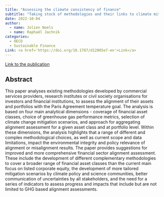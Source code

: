```yaml
---
title: "Assessing the climate consistency of finance"
subtitle: "Taking stock of methodologies and their links to climate mitigation policy objectives"
date: 2022-10-04
author:
  - name: Jolien Noels 
  - name: Raphaël Jachnik
categories: 
  - OECD
  - Sustainable Finance
Link: <a href='https://doi.org/10.1787/d12005e7-en'>Link</a>
---
```


[Link to the publication](https://www.oecd-ilibrary.org/environment/assessing-the-climate-consistency-of-finance_d12005e7-en)

## Abstract

This paper analyses existing methodologies developed by commercial services providers, research institutes or civil society organisations for investors and financial institutions, to assess the alignment of their assets and portfolios with the Paris Agreement temperature goal. The analysis is based on four main analytical dimensions - coverage of financial asset classes, choice of greenhouse gas performance metrics, selection of climate change mitigation scenarios, and approach for aggregating alignment assessment for a given asset class and at portfolio level. Within these dimensions, the analysis highlights that a range of different and complex methodological choices, as well as current scope and data limitations, impact the environmental integrity and policy relevance of alignment or misalignment results. The paper provides suggestions for improved and more comprehensive financial sector alignment assessment. These include the development of different complementary methodologies to cover a broader range of financial asset classes than the current main focus on listed corporate equity, the development of more tailored mitigation scenarios by climate policy and science communities, better communication of uncertainties by all stakeholders, and the need for a series of indicators to assess progress and impacts that include but are not limited to GHG based alignment assessments.

